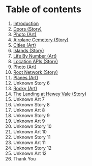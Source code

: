 # Table of contents

1.  [Introduction](/stories/intro)
2.  [Doors (Story)](/stories/doors)
3.  [Photo (Art)](/stories/)
4.  [Airplane Cemetery (Story)](/stories/airplane-cemetary)
5.  [Cities (Art)](/stories/cities)
6.  [Islands (Story)](/stories/islands)
7.  [Life By Number (Art)](/stories/life-by-number)
8.  [Location APIs (Story)](/stories/location-apis)
9.  [Photo (Art)](/stories/)
10. [Root Network (Story)](/stories/root-network)
11. [Planes (Art)](/stories/planes-2022-02-22)
12. Unknown Story 6
13. [Rocky (Art)](/stories/rocky)
14. [The Landing at Hewey Vale (Story)](/story/landing-at-hewey-vale)
15. Unknown Art 7
16. Unknown Story 8
17. Unknown Art 8
18. Unknown Story 9
19. Unknown Art 9
20. Unknown Story 10
21. Unknown Art 10
22. Unknown Story 11
23. Unknown Art 11
24. Unknown Story 12
25. Unknown Art 12
26. Thank You

